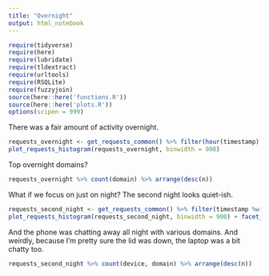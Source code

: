 ```yaml
---
title: "Overnight"
output: html_notebook
---
```


```r
require(tidyverse)
require(here)
require(lubridate)
require(tldextract)
require(urltools)
require(RSQLite)
require(fuzzyjoin)
source(here::here('functions.R'))
source(here::here('plots.R'))
options(scipen = 999)
```

There was a fair amount of activity overnight.

```r
requests_overnight <- get_requests_common() %>% filter(hour(timestamp) %in% c(23,0,1,2,3,4,5) | (hour(timestamp) == 6 & minute(timestamp) < 30))
plot_requests_histogram(requests_overnight, binwidth = 900)
```

Top overnight domains?

```r
requests_overnight %>% count(domain) %>% arrange(desc(n))
```

What if we focus on just on night? The second night looks quiet-ish.

```r
requests_second_night <- get_requests_common() %>% filter(timestamp %within% interval(start + days(1) - hours(2), start + days(1) + hours(6) + minutes(30)))
plot_requests_histogram(requests_second_night, binwidth = 900) + facet_grid(. ~ device)
```

And the phone was chatting away all night with various domains. And weirdly, because I'm pretty sure the lid was down, the laptop was a bit chatty too.

```r
requests_second_night %>% count(device, domain) %>% arrange(desc(n)) 
```


